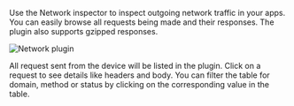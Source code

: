 
Use the Network inspector to inspect outgoing network traffic in your apps. You can easily browse all requests being made and their responses. The plugin also supports gzipped responses.

<img alt="Network plugin" src={imgNetwork} />

All request sent from the device will be listed in the plugin. Click on a request to see details like headers and body. You can filter the table for domain, method or status by clicking on the corresponding value in the table.
